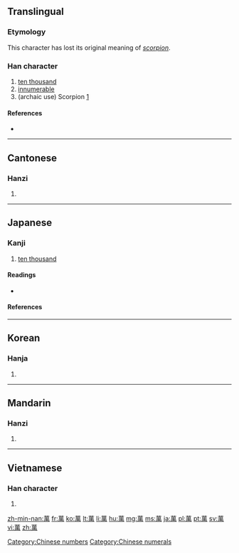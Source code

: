 {{also|万}}<!-- may be replaced by zh-forms -->
==Translingual==

===Etymology===
This character has lost its original meaning of ''[[scorpion]]''.

===Han character===
{{Han char|rn=140|rad=艸|as=09|sn=13|four=4442<sub>7</sub>|canj=廿田中月 (TWLB)|ids=⿱[[艹]][[禺]]}}

# [[ten thousand]]
# [[innumerable]]
# (archaic use) Scorpion [http://en.wikipedia.org/wiki/Chinese_character#Rebus]

====References====
* {{Han ref|kx=1042.330|dkj=31339|dj=1501.060|hdz=53247.080|uh=842C|ud=33836|bh=B855|bd=47189}}

[[Category:Chinese numbers]]
[[Category:Chinese numerals]]

----

==Cantonese==

===Hanzi===
{{yue-hanzi|jyut=|y=maan6|sim=万}}

# {{defn|lang=yue|sort=艸09}}

----

==Japanese==
{{ja-forms|[[万]]|[[万]]|[[萬]]}}

===Kanji===
{{ja-kanji|grade=n|rs=艸09}}

# [[ten thousand]]

====Readings====
* {{ja-readings|on=[[まん]] (''man''), [[ばん]] (''ban'')|kun=[[よろず]] (yorozu)|nanori=[[かず]] (''kazu''), [[ま]] (''ma''), [[ゆる]] (''yuru''), [[よし]] (''yoshi'')}}

====References====
{{ja-kref
|jis= 685F 
|ku= 7263 
|shift= E4DD
|euc= E8DF
|freq= 2125
|nelson= 3984 
|newnelson= 5103 
|halpern= 2497 
|kld= ''not listed''
|heisig= 2969 
|tuttle= 0a3.8
}}

----

==Korean==

===Hanja===
{{ko-hanja|hangeul=만|rv=man|mr=man|y=man|eumhun=만|ehrv=man|ehmr=man|ehy=man}}

# {{defn|lang=ko|sort=艸09}}

----

==Mandarin==

===Hanzi===
{{cmn-hanzi|sim=万|pin=[[wàn]] ([[wan4]])|wg=wan<sup>4</sup>}}

# {{defn|lang=cmn|sort=艸09}}

----

==Vietnamese==

===Han character===
{{vi-hantu|[[vạn]], [[vàn]], [[mại]], [[muôn]]|rs=艸09}}

# {{defn|lang=vi|sort=艸09}}

[[zh-min-nan:萬]]
[[fr:萬]]
[[ko:萬]]
[[lt:萬]]
[[li:萬]]
[[hu:萬]]
[[mg:萬]]
[[ms:萬]]
[[ja:萬]]
[[pl:萬]]
[[pt:萬]]
[[sv:萬]]
[[vi:萬]]
[[zh:萬]]
